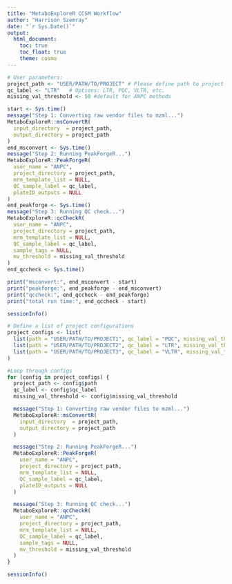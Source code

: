 ```yaml
---
title: "MetaboExploreR CCSM Workflow"
author: "Harrison Szemray"
date: "`r Sys.Date()`"
output: 
  html_document:
    toc: true
    toc_float: true
    theme: cosmo
---
```


```r
# User parameters:
project_path <- "USER/PATH/TO/PROJECT" # Please define path to project file
qc_label <- "LTR"   # Options: LTR, PQC, VLTR, etc.
missing_val_threshold <- 50 #default for ANPC methods

start <- Sys.time()
message("Step 1: Converting raw vendor files to mzml...")
MetaboExploreR::msConvertR(
  input_directory  = project_path,
  output_directory = project_path
)
end_msconvert <- Sys.time()
message("Step 2: Running PeakForgeR...")
MetaboExploreR::PeakForgeR(
  user_name = "ANPC",
  project_directory = project_path,
  mrm_template_list = NULL,
  QC_sample_label = qc_label,
  plateID_outputs = NULL
)
end_peakforge <- Sys.time()
message("Step 3: Running QC check...")
MetaboExploreR::qcCheckR(
  user_name = "ANPC",
  project_directory = project_path,
  mrm_template_list = NULL,
  QC_sample_label = qc_label,
  sample_tags = NULL,
  mv_threshold = missing_val_threshold
)
end_qccheck <- Sys.time()

print("msconvert:", end_msconvert - start)
print("peakforge:", end_peakforge - end_msconvert)
print("qccheck:", end_qccheck - end_peakforge)
print("total run time:", end_qccheck - start)

sessionInfo()
```

```r
# Define a list of project configurations
project_configs <- list(
  list(path = "USER/PATH/TO/PROJECT1", qc_label = "PQC", missing_val_threshold = 50),
  list(path = "USER/PATH/TO/PROJECT2", qc_label = "LTR", missing_val_threshold = 40),
  list(path = "USER/PATH/TO/PROJECT3", qc_label = "VLTR", missing_val_threshold = 60)
)

#Loop through configs
for (config in project_configs) {
  project_path <- config$path
  qc_label <- config$qc_label
  missing_val_threshold <- config$missing_val_threshold

  message("Step 1: Converting raw vendor files to mzml...")
  MetaboExploreR::msConvertR(
    input_directory  = project_path,
    output_directory = project_path
  )

  message("Step 2: Running PeakForgeR...")
  MetaboExploreR::PeakForgeR(
    user_name = "ANPC",
    project_directory = project_path,
    mrm_template_list = NULL,
    QC_sample_label = qc_label,
    plateID_outputs = NULL
  )

  message("Step 3: Running QC check...")
  MetaboExploreR::qcCheckR(
    user_name = "ANPC",
    project_directory = project_path,
    mrm_template_list = NULL,
    QC_sample_label = qc_label,
    sample_tags = NULL,
    mv_threshold = missing_val_threshold
  )
}

sessionInfo()
```
